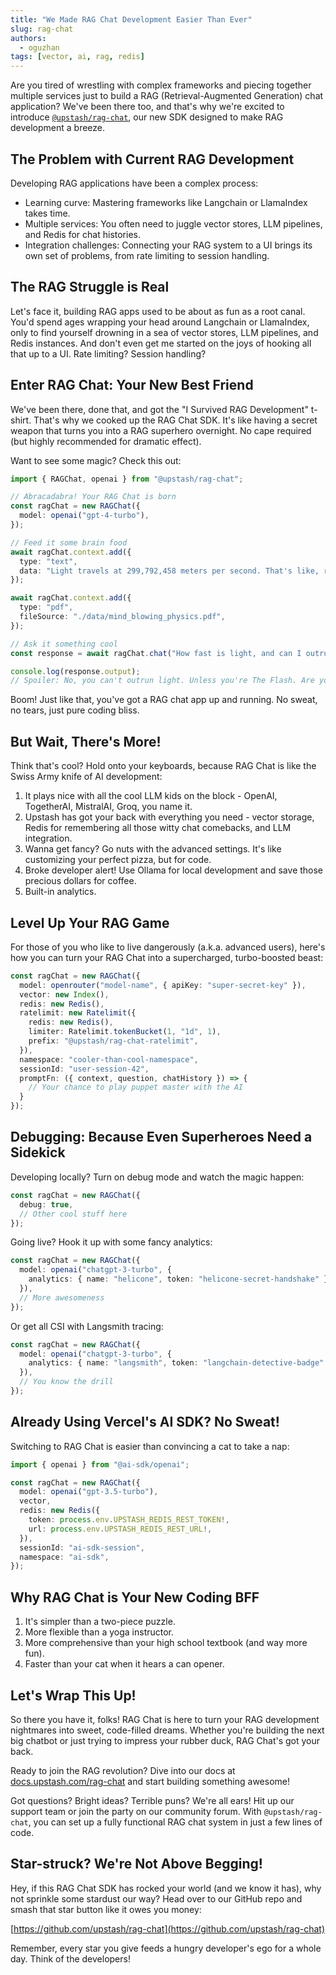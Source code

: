 ```yaml
---
title: "We Made RAG Chat Development Easier Than Ever"
slug: rag-chat
authors:
  - oguzhan
tags: [vector, ai, rag, redis]
---
```



Are you tired of wrestling with complex frameworks and piecing together multiple services just to build a RAG (Retrieval-Augmented Generation) chat application? We've been there too, and that's why we're excited to introduce [`@upstash/rag-chat`](https://github.com/upstash/rag-chat), our new SDK designed to make RAG development a breeze.

## The Problem with Current RAG Development

Developing RAG applications have been a complex process:

- Learning curve: Mastering frameworks like Langchain or LlamaIndex takes time.
- Multiple services: You often need to juggle vector stores, LLM pipelines, and Redis for chat histories.
- Integration challenges: Connecting your RAG system to a UI brings its own set of problems, from rate limiting to session handling.

## The RAG Struggle is Real

Let's face it, building RAG apps used to be about as fun as a root canal. You'd spend ages wrapping your head around Langchain or LlamaIndex, only to find yourself drowning in a sea of vector stores, LLM pipelines, and Redis instances. And don't even get me started on the joys of hooking all that up to a UI. Rate limiting? Session handling?

## Enter RAG Chat: Your New Best Friend

We've been there, done that, and got the "I Survived RAG Development" t-shirt. That's why we cooked up the RAG Chat SDK. It's like having a secret weapon that turns you into a RAG superhero overnight. No cape required (but highly recommended for dramatic effect).

Want to see some magic? Check this out:

```typescript
import { RAGChat, openai } from "@upstash/rag-chat";

// Abracadabra! Your RAG Chat is born
const ragChat = new RAGChat({
  model: openai("gpt-4-turbo"),
});

// Feed it some brain food
await ragChat.context.add({
  type: "text",
  data: "Light travels at 299,792,458 meters per second. That's like, really fast.",
});

await ragChat.context.add({
  type: "pdf",
  fileSource: "./data/mind_blowing_physics.pdf",
});

// Ask it something cool
const response = await ragChat.chat("How fast is light, and can I outrun it?");

console.log(response.output);
// Spoiler: No, you can't outrun light. Unless you're The Flash. Are you The Flash?
```

Boom! Just like that, you've got a RAG chat app up and running. No sweat, no tears, just pure coding bliss.

## But Wait, There's More!

Think that's cool? Hold onto your keyboards, because RAG Chat is like the Swiss Army knife of AI development:

1. It plays nice with all the cool LLM kids on the block - OpenAI, TogetherAI, MistralAI, Groq, you name it.
2. Upstash has got your back with everything you need - vector storage, Redis for remembering all those witty chat comebacks, and LLM integration.
3. Wanna get fancy? Go nuts with the advanced settings. It's like customizing your perfect pizza, but for code.
4. Broke developer alert! Use Ollama for local development and save those precious dollars for coffee.
5. Built-in analytics.

## Level Up Your RAG Game

For those of you who like to live dangerously (a.k.a. advanced users), here's how you can turn your RAG Chat into a supercharged, turbo-boosted beast:

```typescript
const ragChat = new RAGChat({
  model: openrouter("model-name", { apiKey: "super-secret-key" }),
  vector: new Index(),
  redis: new Redis(),
  ratelimit: new Ratelimit({
    redis: new Redis(),
    limiter: Ratelimit.tokenBucket(1, "1d", 1),
    prefix: "@upstash/rag-chat-ratelimit",
  }),
  namespace: "cooler-than-cool-namespace",
  sessionId: "user-session-42",
  promptFn: ({ context, question, chatHistory }) => {
    // Your chance to play puppet master with the AI
  }
});
```

## Debugging: Because Even Superheroes Need a Sidekick

Developing locally? Turn on debug mode and watch the magic happen:

```typescript
const ragChat = new RAGChat({
  debug: true,
  // Other cool stuff here
});
```

Going live? Hook it up with some fancy analytics:

```typescript
const ragChat = new RAGChat({
  model: openai("chatgpt-3-turbo", {
    analytics: { name: "helicone", token: "helicone-secret-handshake" }
  }),
  // More awesomeness
});
```

Or get all CSI with Langsmith tracing:

```typescript
const ragChat = new RAGChat({
  model: openai("chatgpt-3-turbo", {
    analytics: { name: "langsmith", token: "langchain-detective-badge" }
  }),
  // You know the drill
});
```

## Already Using Vercel's AI SDK? No Sweat!

Switching to RAG Chat is easier than convincing a cat to take a nap:

```typescript
import { openai } from "@ai-sdk/openai";

const ragChat = new RAGChat({
  model: openai("gpt-3.5-turbo"),
  vector,
  redis: new Redis({
    token: process.env.UPSTASH_REDIS_REST_TOKEN!,
    url: process.env.UPSTASH_REDIS_REST_URL!,
  }),
  sessionId: "ai-sdk-session",
  namespace: "ai-sdk",
});
```

## Why RAG Chat is Your New Coding BFF

1. It's simpler than a two-piece puzzle.
2. More flexible than a yoga instructor.
3. More comprehensive than your high school textbook (and way more fun).
4. Faster than your cat when it hears a can opener.

## Let's Wrap This Up!

So there you have it, folks! RAG Chat is here to turn your RAG development nightmares into sweet, code-filled dreams. Whether you're building the next big chatbot or just trying to impress your rubber duck, RAG Chat's got your back.

Ready to join the RAG revolution? Dive into our docs at [docs.upstash.com/rag-chat](https://upstash.com/docs/vector/sdks/rag-chat/gettingstarted) and start building something awesome!

Got questions? Bright ideas? Terrible puns? We're all ears! Hit up our support team or join the party on our community forum. With `@upstash/rag-chat`, you can set up a fully functional RAG chat system in just a few lines of code.

## Star-struck? We're Not Above Begging!

Hey, if this RAG Chat SDK has rocked your world (and we know it has), why not sprinkle some stardust our way? Head over to our GitHub repo and smash that star button like it owes you money:

[https://github.com/upstash/rag-chat](https://github.com/upstash/rag-chat)

Remember, every star you give feeds a hungry developer's ego for a whole day. Think of the developers!